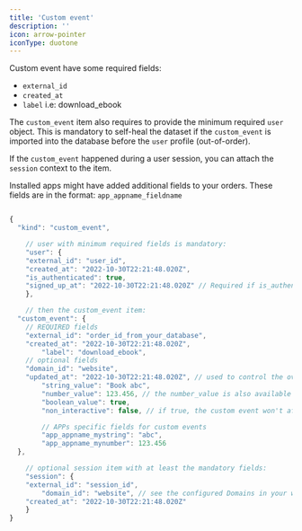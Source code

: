```yaml
---
title: 'Custom event'
description: ''
icon: arrow-pointer
iconType: duotone
---
```



Custom event have some required fields:

- `external_id`
- `created_at`
- `label`  i.e: download_ebook

The `custom_event` item also requires to provide the minimum required `user` object. This is mandatory to self-heal the dataset if the `custom_event` is imported into the database before the `user` profile (out-of-order).

If the `custom_event` happened during a user session, you can attach the `session` context to the item.

Installed apps might have added additional fields to your orders. These fields are in the format: `app_appname_fieldname`

```jsx

{
  "kind": "custom_event",

	// user with minimum required fields is mandatory:
	"user": {
    "external_id": "user_id",
    "created_at": "2022-10-30T22:21:48.020Z",
    "is_authenticated": true,
    "signed_up_at": "2022-10-30T22:21:48.020Z" // Required if is_authenticated = true
	},

	// then the custom_event item:
  "custom_event": {
    // REQUIRED fields
    "external_id": "order_id_from_your_database",
    "created_at": "2022-10-30T22:21:48.020Z",
		"label": "download_ebook",
    // optional fields
    "domain_id": "website",
    "updated_at": "2022-10-30T22:21:48.020Z", // used to control the override of existing order fields
		"string_value": "Book abc",
		"number_value": 123.456, // the number_value is also available in the reports as SUM and AVG (average)
		"boolean_value": true,
		"non_interactive": false, // if true, the custom event won't affect the session bounce rate

		// APPs specific fields for custom events
		"app_appname_mystring": "abc",
		"app_appname_mynumber": 123.456
  },

	// optional session item with at least the mandatory fields:
	"session": {
    "external_id": "session_id",
		"domain_id": "website", // see the configured Domains in your workspace
    "created_at": "2022-10-30T22:21:48.020Z"
	}
}
```
